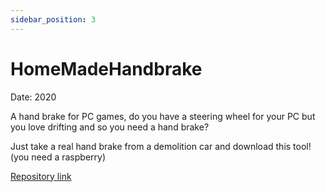 ```yaml
---
sidebar_position: 3
---
```


# HomeMadeHandbrake

<div >
<p style={{textAlign: 'right'}}>Date: 2020</p>
</div>

A hand brake for PC games, do you have a steering wheel for your PC but you love drifting and so you need a hand brake?

Just take a real hand brake from a demolition car and download this tool!
(you need a raspberry)

<ReactPlayer playing controls url='/img/result.mp4' />

<a href="https://github.com/FerrariAndrea/HomeMadeHandbrake" target="_blank">Repository link</a>